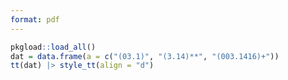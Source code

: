 ```yaml
---
format: pdf
---
```


```r
pkgload::load_all()
dat = data.frame(a = c("(03.1)", "(3.14)**", "(003.1416)+"))
tt(dat) |> style_tt(align = "d")
```


